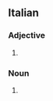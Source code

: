 ==Italian==

===Adjective===
{{head|it|adjective form|f-p}}

# {{adj form of|it|zingaro||f|p}}

===Noun===
{{head|it|noun form|g=f-p}}

# {{feminine plural of|it|zingaro}}